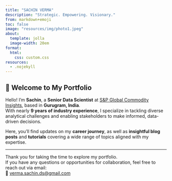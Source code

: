 ```yaml
---
title: "SACHIN VERMA"
description: "Strategic. Empowering. Visionary."
from: markdown+emoji
toc: false
image: "resources/img/photo1.jpeg"
about:
  template: jolla
  image-width: 20em
format:
  html:
    css: custom.css
resources:
  - .nojekyll
---
```


<div class="container1">

# 👋 Welcome to My Portfolio

Hello! I'm **Sachin**, a **Senior Data Scientist** at [S&P Global Commodity Insights](https://www.spglobal.com/commodity-insights/en), based in **Gurugram, India**.  
With nearly **9 years of industry experience**, I specialize in tackling diverse analytical challenges and enabling stakeholders to make informed, data-driven decisions.

Here, you’ll find updates on my **career journey**, as well as **insightful blog posts** and **tutorials** covering a wide range of topics aligned with my expertise.

---

Thank you for taking the time to explore my portfolio.  
If you have any questions or opportunities for collaboration, feel free to reach out via email:  
📧 [verma.sachin.ds@gmail.com](mailto:verma.sachin.ds@gmail.com)


</div>
